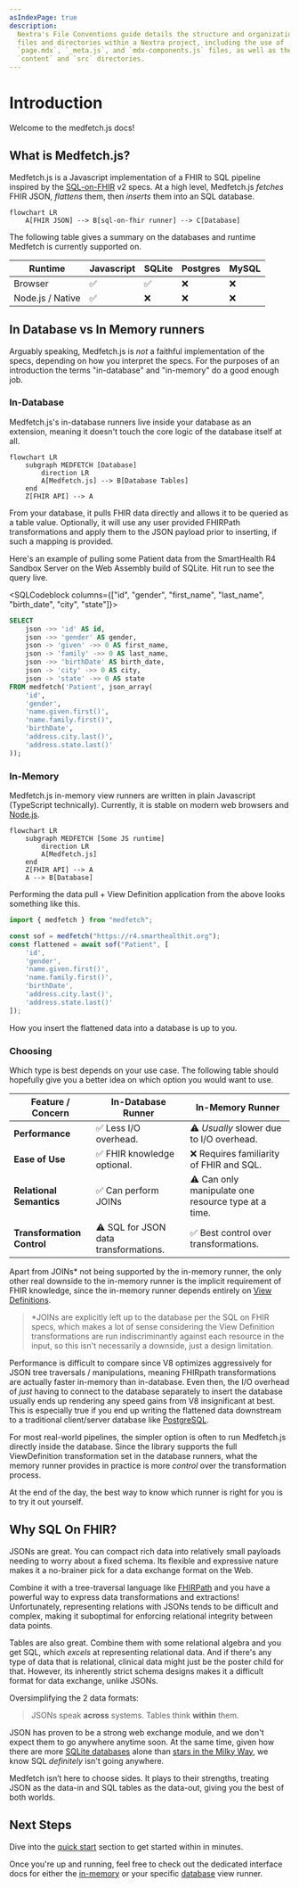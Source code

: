 ```yaml
---
asIndexPage: true
description:
  Nextra's File Conventions guide details the structure and organization of
  files and directories within a Nextra project, including the use of
  `page.mdx`, `_meta.js`, and `mdx-components.js` files, as well as the
  `content` and `src` directories.
---
```



<GoogleCallback />

# Introduction

Welcome to the medfetch.js docs!

## What is Medfetch.js?
Medfetch.js is a Javascript implementation of a FHIR to SQL pipeline inspired by the [SQL-on-FHIR](https://build.fhir.org/ig/FHIR/sql-on-fhir-v2/index.html) v2 specs. 
At a high level, Medfetch.js *fetches* FHIR JSON, *flattens* them, then *inserts* them into an SQL database.

```mermaid
flowchart LR
    A[FHIR JSON] --> B[sql-on-fhir runner] --> C[Database]
```

The following table gives a summary on the databases and runtime Medfetch is currently supported on.

| Runtime           | Javascript| SQLite | Postgres | MySQL |
|-------------------|-----------|--------|----------|-------|
| Browser           | ✅        | ✅     | ❌       |   ❌  |
| Node.js / Native  | ✅        | ❌     | ❌       |   ❌  |

## In Database vs In Memory runners
Arguably speaking, Medfetch.js is *not* a faithful implementation of the specs, depending on
how you interpret the specs. For the purposes of an introduction the terms "in-database" and "in-memory" do a good enough job. 

### In-Database
Medfetch.js's in-database runners live inside your database as an extension, meaning
it doesn't touch the core logic of the database itself at all.

```mermaid
flowchart LR
    subgraph MEDFETCH [Database]
        direction LR
        A[Medfetch.js] --> B[Database Tables]
    end
    Z[FHIR API] --> A
```
From your database, it pulls FHIR data directly and allows it to be queried as a table value. 
Optionally, it will use any user provided FHIRPath transformations and apply them to the 
JSON payload prior to inserting, if such a mapping is provided.

Here's an example of pulling some Patient data from the SmartHealth R4 Sandbox Server
on the Web Assembly build of SQLite. Hit run to see the query live.

<SQLCodeblock columns={["id", "gender", "first_name", "last_name", "birth_date", "city", "state"]}>
```sql
SELECT 
    json ->> 'id' AS id,
    json ->> 'gender' AS gender,
    json -> 'given' ->> 0 AS first_name,
    json -> 'family' ->> 0 AS last_name,
    json ->> 'birthDate' AS birth_date,
    json -> 'city' ->> 0 AS city,
    json -> 'state' ->> 0 AS state
FROM medfetch('Patient', json_array(
    'id',
    'gender',
    'name.given.first()',
    'name.family.first()',
    'birthDate',
    'address.city.last()',
    'address.state.last()'
));
```
</SQLCodeblock>

### In-Memory
Medfetch.js in-memory view runners are written in plain Javascript (TypeScript technically).
Currently, it is stable on modern web browsers and [Node.js](https://nodejs.org/en).

```mermaid
flowchart LR
    subgraph MEDFETCH [Some JS runtime]
        direction LR
        A[Medfetch.js]
    end
    Z[FHIR API] --> A
    A --> B[Database]
```

Performing the data pull + View Definition application from the above looks something like this.

```ts
import { medfetch } from "medfetch";

const sof = medfetch("https://r4.smarthealthit.org");
const flattened = await sof("Patient", [
    'id',
    'gender',
    'name.given.first()',
    'name.family.first()',
    'birthDate',
    'address.city.last()',
    'address.state.last()'
]);
```

How you insert the flattened data into a database is up to you.

### Choosing
Which type is best depends on your use case. The following table
should hopefully give you a better idea on which option you would want to use.

| Feature / Concern           | In-Database Runner                          | In-Memory Runner                              |
|----------------------------|---------------------------------------------|-----------------------------------------------|
| **Performance**            | ✅ Less I/O overhead. | ⚠️  *Usually* slower due to I/O overhead. |
| **Ease of Use**            | ✅ FHIR knowledge optional. | ❌ Requires familiarity of FHIR and SQL. |
| **Relational Semantics**   | ✅ Can perform JOINs | ⚠️ Can only manipulate one resource type at a time. |
| **Transformation Control** |⚠️ SQL for JSON data transformations. | ✅ Best control over transformations. |

Apart from JOINs* not being supported by the in-memory runner, the only other real
downside to the in-memory runner is the implicit requirement of FHIR knowledge, since the 
in-memory runner depends entirely on [View Definitions](https://build.fhir.org/ig/FHIR/sql-on-fhir-v2/StructureDefinition-ViewDefinition.html).

> *JOINs are explicitly left up to the database per the SQL on FHIR specs, which makes
a lot of sense considering the View Definition transformations are run indiscriminantly
against each resource in the input, so this isn't necessarily a downside, just a design limitation.

Performance is difficult to compare since V8 optimizes aggressively for JSON tree traversals / manipulations, meaning
FHIRpath transformations are actually faster in-memory than in-database. Even then, the I/O overhead of
*just* having to connect to the database separately to insert the database usually ends up rendering any speed gains
from V8 insignificant at best. This is especially true if you end up writing the flattened data
downstream to a traditional client/server database like [PostgreSQL](https://www.postgresql.org/).

For most real-world pipelines, the simpler option is often to run Medfetch.js directly inside the database. 
Since the library supports the full ViewDefinition transformation set in the database runners, what the memory runner 
provides in practice is more *control* over the transformation process.

At the end of the day, the best way to know which runner is right for you is to try it out yourself.

## Why SQL On FHIR?
JSONs are great. You can compact rich data into relatively small payloads
needing to worry about a fixed schema. Its flexible and expressive nature 
makes it a no-brainer pick for a data exchange format on the Web.

Combine it with a tree-traversal language like [FHIRPath]() and you have a
powerful way to express data transformations and extractions! Unfortunately, 
representing relations with JSONs tends to be difficult and complex, making it suboptimal 
for enforcing relational integrity between data points.

Tables are also great. Combine them with some relational algebra and you get SQL,
which *excels* at representing relational data. And if there's any type of data that is relational, 
clinical data might just be the poster child for that. However, its inherently strict schema designs
makes it a difficult format for data exchange, unlike JSONs.

Oversimplifying the 2 data formats:
> JSONs speak **across** systems. Tables think **within** them.

JSON has proven to be a strong web exchange module, and we don't expect them to go anywhere
anytime soon. At the same time, given how there are more [SQLite databases](https://sqlite.org/mostdeployed.html)
alone than [stars in the Milky Way](https://imagine.gsfc.nasa.gov/science/objects/milkyway1.html#:~:text=Our%20best%20estimates%20tell%20us,the%20suburbs%20of%20our%20galaxy.), we know SQL *definitely* isn't going anywhere.

Medfetch isn’t here to choose sides. It plays to their strengths, treating JSON as the data-in
and SQL tables as the data-out, giving you the best of both worlds.

## Next Steps
Dive into the [quick start](/quick-start) section to get started within in minutes.

Once you're up and running, feel free to check out the dedicated interface docs
for either the [in-memory](/javascript) or your specific [database](/sql) view runner. 
